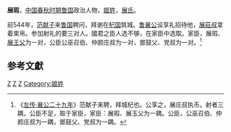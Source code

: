{{Infobox 先秦人物
|名称= 展瑕
|姓= 姬
|名= 
|氏= [[展氏|展氏]]
|官位= [[鲁国|鲁国]]大夫
|谥号= 
|国家= [[鲁国|鲁国]]
|逝世日期=
|父= 
|太子= 
}}
'''展瑕'''，[[中国|中国]][[春秋时期|春秋时期]][[鲁国|鲁国]]政治人物，[[姬姓|姬姓]]，[[展氏|展氏]]。

前544年，[[范献子|范献子]]来[[鲁国|鲁国]]聘问，拜谢在[[杞国|杞国]]筑城。[[鲁襄公|鲁襄公]]设享礼招待他，[[展莊叔|展莊叔]]拿着束帛。参加射礼的要三对人。國君之臣人选不够，在家臣中选取。家臣，展瑕、[[展王父|展王父]]为一对，公臣公巫召伯、仲颜庄叔为一对，鄫鼓父、党叔为一对。<ref>《[[s:春秋左氏傳/襄公|左传·襄公二十九年]]》范献子来聘，拜城杞也。公享之，展庄叔执币。射者三耦，公臣不足，取于家臣，家臣：展瑕、展玉父为一耦。公臣，公巫召伯、仲颜庄叔为一耦，鄫鼓父、党叔为一耦。</ref>

==参考文獻==
{{reflist}}

[[Category:春秋人|Z]]
[[Category:春秋战国政治人物|Z]]
[[Category:鲁国大夫|Z]]
[[Category:姬姓|Category:姬姓]]